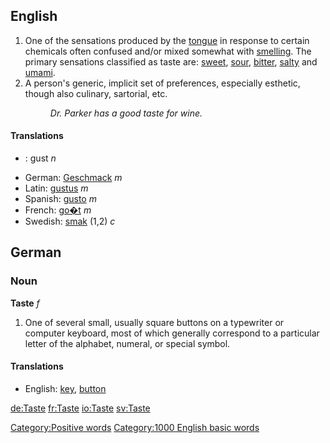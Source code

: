 ==English==

# One of the sensations produced by the [[tongue]] in response to certain chemicals often confused and/or mixed somewhat with [[smell]]ing.  The primary sensations classified as taste are: [[sweet]], [[sour]], [[bitter]], [[salty]] and [[umami]].
# A person's generic, implicit set of preferences, especially esthetic, though also culinary, sartorial, etc.
#: ''Dr. Parker has a good taste for wine.''  

====Translations====
*{{ro}}: gust ''n''
*German: [[Geschmack]] ''m''
*Latin: [[gustus]] ''m''
*Spanish: [[gusto]] ''m''
*French: [[go�t]] ''m''
*Swedish: [[smak]] (1,2) ''c''

[[Category:Positive words]]

==German==
===Noun===
'''Taste''' ''f''

# One of several small, usually square buttons on a typewriter or computer keyboard, most of which generally correspond to a particular letter of the alphabet, numeral, or special symbol.

====Translations====
*English: [[key]], [[button]]

[[Category:1000 English basic words]]

[[de:Taste]]
[[fr:Taste]]
[[io:Taste]]
[[sv:Taste]]